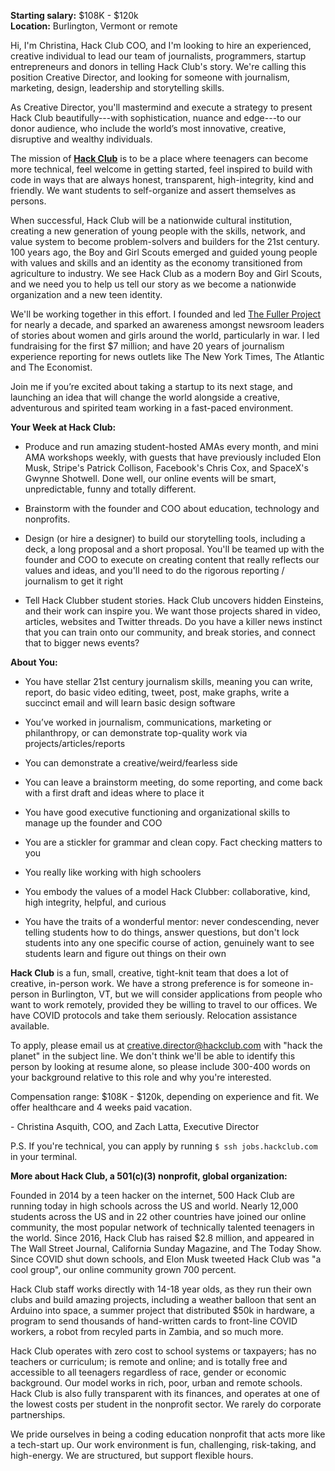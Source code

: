 **Starting salary:** $108K - $120k  
**Location:** Burlington, Vermont or remote

Hi, I'm Christina, Hack Club COO, and I'm looking to hire an experienced, creative individual to lead our team of journalists, programmers, startup entrepreneurs and donors in telling Hack Club's story. We're calling this position Creative Director, and looking for someone with journalism, marketing, design, leadership and storytelling skills. 

As Creative Director, you'll mastermind and execute a strategy to present Hack Club beautifully---with sophistication, nuance and edge---to our donor audience, who include the world’s most innovative, creative, disruptive and wealthy individuals.

The mission of **[Hack Club](https://hackclub.com)** is to be a place where teenagers can become more technical, feel welcome in getting started, feel inspired to build with code in ways that are always honest, transparent, high-integrity, kind and friendly. We want students to self-organize and assert themselves as persons.

When successful, Hack Club will be a nationwide cultural institution, creating a new generation of young people with the skills, network, and value system to become problem-solvers and builders for the 21st century. 100 years ago, the Boy and Girl Scouts emerged and guided young people with values and skills and an identity as the economy transitioned from agriculture to industry. We see Hack Club as a modern Boy and Girl Scouts, and we need you to help us tell our story as we become a nationwide organization and a new teen identity.  

We'll be working together in this effort. I founded and led [The Fuller Project](https://www.theatlantic.com/international/archive/2016/03/women-foreign-correspondents/472596/) for nearly a decade, and sparked an awareness amongst newsroom leaders of stories about women and girls around the world, particularly in war. I led fundraising for the first $7 million; and have 20 years of journalism experience reporting for news outlets like The New York Times, The Atlantic and The Economist.

Join me if you’re excited about taking a startup to its next stage, and launching an idea that will change the world alongside a creative, adventurous and spirited team working in a fast-paced environment.

**Your Week at Hack Club:**

- Produce and run amazing student-hosted AMAs every month, and mini AMA workshops weekly, with guests that have previously included Elon Musk, Stripe's Patrick Collison, Facebook's Chris Cox, and SpaceX's Gwynne Shotwell. Done well, our online events will be smart, unpredictable, funny and totally different.

- Brainstorm with the founder and COO about education, technology and nonprofits.

- Design (or hire a designer) to build our storytelling tools, including a deck, a long proposal and a short proposal. You'll be teamed up with the founder and COO to execute on creating content that really reflects our values and ideas, and you'll need to do the rigorous reporting / journalism to get it right

- Tell Hack Clubber student stories. Hack Club uncovers hidden Einsteins, and their work can inspire you. We want those projects shared in video, articles, websites and Twitter threads. Do you have a killer news instinct that you can train onto our community, and break stories, and connect that to bigger news events?

**About You:**

- You have stellar 21st century journalism skills, meaning you can write, report, do basic video editing, tweet, post, make graphs, write a succinct email and will learn basic design software

- You’ve worked in journalism, communications, marketing or philanthropy, or can demonstrate top-quality work via projects/articles/reports

- You can demonstrate a creative/weird/fearless side

- You can leave a brainstorm meeting, do some reporting, and come back with a first draft and ideas where to place it

- You have good executive functioning and organizational skills to manage up the founder and COO

- You are a stickler for grammar and clean copy. Fact checking matters to you

- You really like working with high schoolers

- You embody the values of a model Hack Clubber: collaborative, kind, high integrity, helpful, and curious

- You have the traits of a wonderful mentor: never condescending, never telling students how to do things, answer questions, but don't lock students into any one specific course of action, genuinely want to see students learn and figure out things on their own

**Hack Club** is a fun, small, creative, tight-knit team that does a lot of creative, in-person work. We have a strong preference is for someone in-person in Burlington, VT, but we will consider applications from people who want to work remotely, provided they be willing to travel to our offices. We have COVID protocols and take them seriously. Relocation assistance available.

To apply, please email us at creative.director@hackclub.com with "hack the planet" in the subject line. We don't think we'll be able to identify this person by looking at resume alone, so please include 300-400 words on your background relative to this role and why you're interested.

Compensation range: $108K - $120k, depending on experience and fit. We offer healthcare and 4 weeks paid vacation.

\- Christina Asquith, COO, and Zach Latta, Executive Director

P.S. If you're technical, you can apply by running `$ ssh jobs.hackclub.com` in your terminal.

**More about Hack Club, a 501(c)(3) nonprofit, global organization:**

Founded in 2014 by a teen hacker on the internet, 500 Hack Club are running today in high schools across the US and world. Nearly 12,000 students across the US and in 22 other countries have joined our online community, the most popular network of technically talented teenagers in the world. Since 2016, Hack Club has raised $2.8 million, and appeared in The Wall Street Journal, California Sunday Magazine, and The Today Show. Since COVID shut down schools, and Elon Musk tweeted Hack Club was "a cool group", our online community grown 700 percent.

Hack Club staff works directly with 14-18 year olds, as they run their own clubs and build amazing projects, including a weather balloon that sent an Arduino into space, a summer project that distributed $50k in hardware, a program to send thousands of hand-written cards to front-line COVID workers, a robot from recyled parts in Zambia, and so much more.

Hack Club operates with zero cost to school systems or taxpayers; has no teachers or curriculum; is remote and online; and is totally free and accessible to all teenagers regardless of race, gender or economic background. Our model works in rich, poor, urban and remote schools. Hack Club is also fully transparent with its finances, and operates at one of the lowest costs per student in the nonprofit sector. We rarely do corporate partnerships. 

We pride ourselves in being a coding education nonprofit that acts more like a tech-start up. Our work environment is fun, challenging, risk-taking, and high-energy. We are structured, but support flexible hours.
